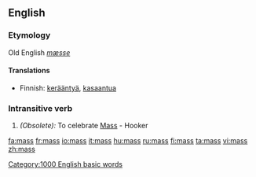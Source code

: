 {{see|Mass}}
{{wikipedia|mass}}
==English==

===Etymology===
Old English ''[[mæsse]]''

====Translations====
*Finnish: [[kerääntyä]], [[kasaantua]]

===Intransitive verb===
{{en-infl-reg-sibilant|ma|ss|}}

# ''(Obsolete):'' To celebrate [[Mass]] - Hooker

[[Category:1000 English basic words]]

[[fa:mass]]
[[fr:mass]]
[[io:mass]]
[[it:mass]]
[[hu:mass]]
[[ru:mass]]
[[fi:mass]]
[[ta:mass]]
[[vi:mass]]
[[zh:mass]]